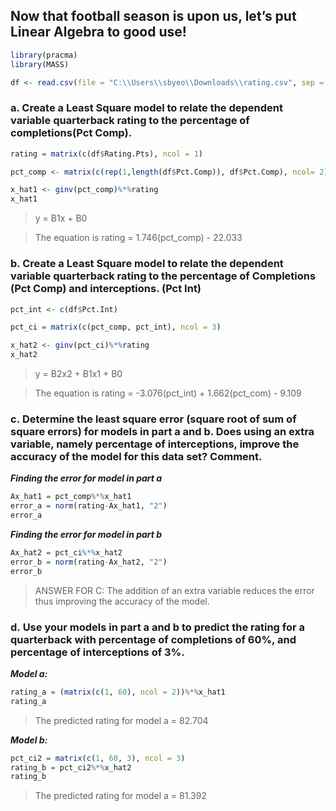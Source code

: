 ## Now that football season is upon us, let’s put Linear Algebra to good use!
```{r}
library(pracma)
library(MASS)

df <- read.csv(file = "C:\\Users\\sbyeo\\Downloads\\rating.csv", sep = ',', header = TRUE)
```


### a. Create a Least Square model to relate the dependent variable quarterback rating to the percentage of completions(Pct Comp).
```{r}
rating = matrix(c(df$Rating.Pts), ncol = 1)

pct_comp <- matrix(c(rep(1,length(df$Pct.Comp)), df$Pct.Comp), ncol= 2)

x_hat1 <- ginv(pct_comp)%*%rating
x_hat1
```
>y = B1x + B0

>The equation is rating = 1.746(pct_comp) - 22.033

### b. Create a Least Square model to relate the dependent variable quarterback rating to the percentage of Completions (Pct Comp) and interceptions. (Pct Int)
```{r}
pct_int <- c(df$Pct.Int)

pct_ci = matrix(c(pct_comp, pct_int), ncol = 3)

x_hat2 <- ginv(pct_ci)%*%rating
x_hat2
```
>y = B2x2 + B1x1 + B0

>The equation is rating = -3.076(pct_int) + 1.662(pct_com) - 9.109

### c. Determine the least square error (square root of sum of square errors) for models in part a and b. Does using an extra variable, namely percentage of interceptions, improve the accuracy of the model for this data set? Comment.

***Finding the error for model in part a***
```{r}
Ax_hat1 = pct_comp%*%x_hat1
error_a = norm(rating-Ax_hat1, "2")
error_a
```

***Finding the error for model in part b***
```{r}
Ax_hat2 = pct_ci%*%x_hat2
error_b = norm(rating-Ax_hat2, "2")
error_b
```
>ANSWER FOR C: The addition of an extra variable reduces the error thus improving the accuracy of the model.

### d. Use your models in part a and b to predict the rating for a quarterback with percentage of completions of 60%, and percentage of interceptions of 3%.

***Model a:***
```{r}
rating_a = (matrix(c(1, 60), ncol = 2))%*%x_hat1
rating_a
```
>The predicted rating for model a = 82.704

***Model b:***
```{r}
pct_ci2 = matrix(c(1, 60, 3), ncol = 3)
rating_b = pct_ci2%*%x_hat2
rating_b
```
>The predicted rating for model a = 81.392







